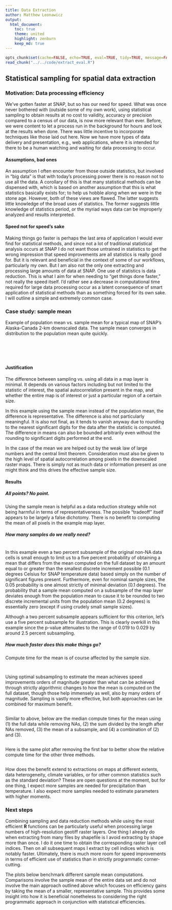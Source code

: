 ```yaml
---
title: Data Extraction
author: Matthew Leonawicz
output:
  html_document:
    toc: true
    theme: united
    highlight: zenburn
    keep_md: true
---
```


```r
opts_chunk$set(cache=FALSE, echo=TRUE, eval=TRUE, tidy=TRUE, message=FALSE, warning=FALSE)
read_chunk("../../code/extract_eval.R")
```

## Statistical sampling for spatial data extraction

### Motivation: Data processing efficiency

We've gotten faster at SNAP, but so has our need for speed. What was once never bothered with (outside some of my own work),
using statistical sampling to obtain results at no cost to validity, accuracy or precision compared to a census of our data,
is now more relevant than ever.
Before, we were content to let a process run in the background for hours and look at the results when done.
There was little incentive to incorporate techniques like those laid out here.
Now we have more types of data delivery and presentation, e.g., web applications, where it is intended for there to be a human watching and waiting for data processing to occur.

#### Assumptions, bad ones
An assumption I often encounter from those outside statistics, but involved in "big data" is that with today's processing power there is no reason not to use all the data.
A corollary of this is that many statistical methods can be dispensed with,
which is based on another assumption that this is what statistics basically exists for;
to help us hobble along when we were in the stone age.
However, both of these views are flawed.
The latter suggests little knowledge of the broad uses of statistics.
The former suggests little knowledge of statistics period, or the myriad ways data can be improperly analyzed and results interpreted.

#### Speed not for speed's sake
Making things go faster is perhaps the last area of application I would ever find for statistical methods,
and since not a lot of traditional statistical analysis occurs at SNAP I do not want those untrained in statistics to get the wrong impression that speed improvements are all statistics is really good for.
But it is relevant and beneficial in the context of some of our workflows, particularly my own.
But I am also not the only one extracting and processing large amounts of data at SNAP.
One use of statistics is data reduction.
This is what I aim for when needing to "get things done faster," not really the speed itself.
I'd rather see a decrease in computational time required for large data processing occur as a latent consequence of smart application of statistical methods than as something forced for its own sake.
I will outline a simple and extremely common case.

### Case study: sample mean

Example of population mean vs. sample mean for a typical map of SNAP's Alaska-Canada 2-km downscaled data.
The sample mean converges in distribution to the population mean quite quickly.

```r
```

```r
```

```r
```

```r
```

```r
```

#### Justification

The difference between sampling vs. using all data in a map layer is minimal.
It depends on various factors including but not limited to the statistic of interest, the spatial autocorrelation present in the map, and whether the entire map is of interest or just a particular region of a certain size.

In this example using the sample mean instead of the population mean, the difference is representative.
The difference is also not particularly meaningful.
It is also not final, as it tends to vanish anyway due to rounding to the nearest significant digits for the data after the statistic is computed.
The difference in means can also be bounded arbitrarily even without the rounding to significant digits performed at the end.

In the case of the mean we are helped out by the weak law of large numbers and the central limit theorem.
Consideration must also be given to the high level of spatial autocorrelation among pixels in the downscaled raster maps.
There is simply not as much data or information present as one might think and this drives the effective sample size.
 
#### Results

##### All points? No point.

Using the sample mean is helpful as a data reduction strategy while not being harmful in terms of representativeness.
The possible "tradeoff" itself appears to be largely a false dichotomy.
There is no benefit to computing the mean of all pixels in the example map layer.

##### How many samples do we really need?

```r
```

In this example even a two percent subsample of the original non-NA data cells is small enough to limit us to a five percent probability of obtaining a mean that differs from the mean computed on the full dataset
by an amount equal to or greater than the smallest discrete increment possible (0.1 degrees Celsius for SNAP temperature data) based simply on the number of significant figures present.
Furthermore, even for nominal sample sizes, the 0.05 probability is one almost strictly of minimal deviation (0.1 degrees).
The probability that a sample mean computed on a subsample of the map layer deviates enough from the population mean
to cause it to be rounded to two discrete incremental units from the population mean (0.2 degrees) is essentially zero (except if using crudely small sample sizes).

Although a two percent subsample appears sufficient for this criterion, let’s use a five percent subsample for illustration.
This is clearly overkill in this example since the p-value attenuates to the range of 0.019 to 0.029 by around 2.5 percent subsampling.

##### How much faster does this make things go?

Compute time for the mean is of course affected by the sample size.

```r
```

```r
```

Using optimal subsampling to estimate the mean achieves speed improvements orders of magnitude greater than what can be achieved through strictly algorithmic changes to how the mean is computed on the full dataset,
though those help immensely as well, also by many orders of magnitude.
Sampling is vastly more effective, but both approaches can be combined for maximum benefit.

```r
```

Similar to above, below are the median compute times for the mean using (1) the full data while removing NAs, (2) the sum divided by the length after NAs removed, (3) the mean of a subsample, and (4) a combination of (2) and (3).

```r
```

Here is the same plot after removing the first bar to better show the relative compute time for the other three methods.

```r
```

How does the benefit extend to extractions on maps at different extents, data heterogeneity, climate variables,
or for other common statistics such as the standard deviation?
These are open questions at the moment, but for one thing,
I expect more samples are needed for precipitation than temperature.
I also expect more samples needed to estimate parameters with higher moments.

### Next steps

Combining sampling and data reduction methods while using the most efficient **R** functions can be particularly useful when processing large numbers of high-resolution geotiff raster layers.
One thing I already do when extracting from many files by shapefile is I avoid extracting by shape more than once.
I do it one time to obtain the corresponding raster layer cell indices.
Then on all subsequent maps I extract by cell indices which is notably faster.
Ultimately, there is much more room for speed improvements in terms of efficient use of statistics than in strictly programmatic corner-cutting.

The plots below benchmark different sample mean computations.
Comparisons involve the sample mean of the entire data set and do not involve the main approach outlined above which focuses on efficiency gains by taking the mean of a smaller, representative sample.
This provides some insight into how it is beneficial nonetheless to considering the right programmatic approach in conjunction with statistical efficiencies.

```r
```

```r
```
